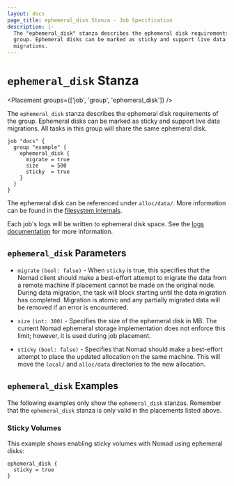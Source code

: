 ```yaml
---
layout: docs
page_title: ephemeral_disk Stanza - Job Specification
description: |-
  The "ephemeral_disk" stanza describes the ephemeral disk requirements of the
  group. Ephemeral disks can be marked as sticky and support live data
  migrations.
---
```


# `ephemeral_disk` Stanza

<Placement groups={['job', 'group', 'ephemeral_disk']} />

The `ephemeral_disk` stanza describes the ephemeral disk requirements of the
group. Ephemeral disks can be marked as sticky and support live data migrations.
All tasks in this group will share the same ephemeral disk.

```hcl
job "docs" {
  group "example" {
    ephemeral_disk {
      migrate = true
      size    = 500
      sticky  = true
    }
  }
}
```

The ephemeral disk can be referenced under `alloc/data/`. More information can be found in the [filesystem internals].

Each job's logs will be written to ephemeral disk space. See the [logs documentation] for more information.

## `ephemeral_disk` Parameters

- `migrate` `(bool: false)` - When `sticky` is true, this specifies that the
  Nomad client should make a best-effort attempt to migrate the data from a
  remote machine if placement cannot be made on the original node. During data
  migration, the task will block starting until the data migration has
  completed. Migration is atomic and any partially migrated data will be
  removed if an error is encountered.

- `size` `(int: 300)` - Specifies the size of the ephemeral disk in MB. The
  current Nomad ephemeral storage implementation does not enforce this limit;
  however, it is used during job placement.

- `sticky` `(bool: false)` - Specifies that Nomad should make a best-effort
  attempt to place the updated allocation on the same machine. This will move
  the `local/` and `alloc/data` directories to the new allocation.

## `ephemeral_disk` Examples

The following examples only show the `ephemeral_disk` stanzas. Remember that the
`ephemeral_disk` stanza is only valid in the placements listed above.

### Sticky Volumes

This example shows enabling sticky volumes with Nomad using ephemeral disks:

```hcl
ephemeral_disk {
  sticky = true
}
```

[resources]: /nomad/docs/job-specification/resources 'Nomad resources Job Specification'
[filesystem internals]: /nomad/docs/concepts/filesystem#templates-artifacts-and-dispatch-payloads 'Filesystem internals documentation'
[logs documentation]: /nomad/docs/job-specification/logs 'Nomad logs Job Specification'
